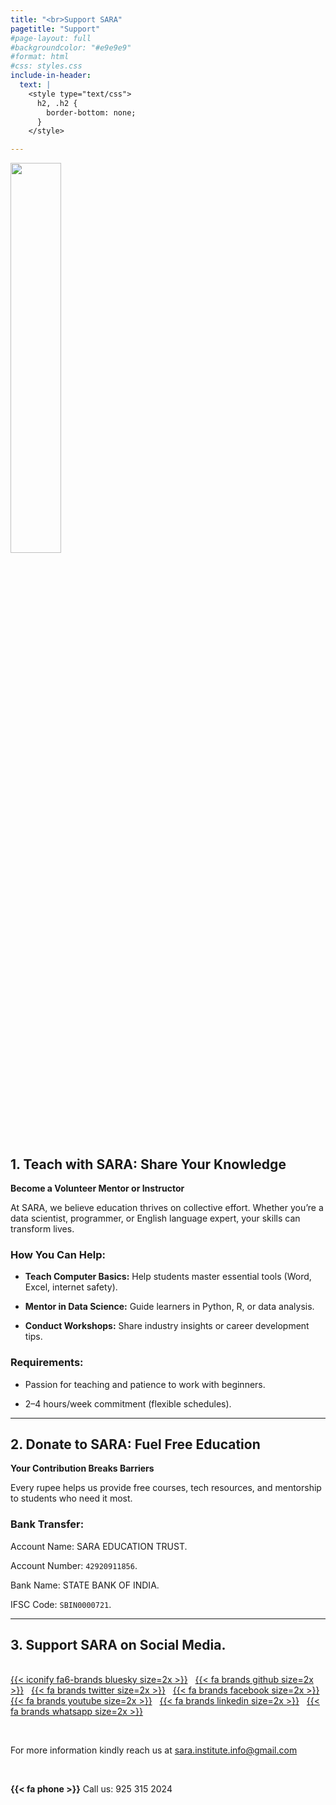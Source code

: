 ```yaml
---
title: "<br>Support SARA"
pagetitle: "Support"
#page-layout: full
#backgroundcolor: "#e9e9e9"
#format: html
#css: styles.css
include-in-header: 
  text: |
    <style type="text/css">
      h2, .h2 {
        border-bottom: none;
      }
    </style>

---
```


::: {.col}
::: {.card}

::: {.centering .lightbox}
![](images/qr-sara.png){width=40%}
:::

## 1. Teach with SARA: Share Your Knowledge

**Become a Volunteer Mentor or Instructor**

At SARA, we believe education thrives on collective effort. Whether you’re a data scientist, programmer, or English language expert, your skills can transform lives.

### How You Can Help:

- **Teach Computer Basics:** Help students master essential tools (Word, Excel, internet safety).

- **Mentor in Data Science:** Guide learners in Python, R, or data analysis.

- **Conduct Workshops:** Share industry insights or career development tips.

### Requirements:

- Passion for teaching and patience to work with beginners.

- 2–4 hours/week commitment (flexible schedules).

---

## 2. Donate to SARA: Fuel Free Education

**Your Contribution Breaks Barriers**

Every rupee helps us provide free courses, tech resources, and mentorship to students who need it most.

### Bank Transfer:

Account Name: SARA EDUCATION TRUST.

Account Number: `42920911856`.      

Bank Name: STATE BANK OF INDIA.        

IFSC Code: `SBIN0000721`.

---

## 3. Support SARA on Social Media.

<br>[{{< iconify fa6-brands bluesky size=2x >}}](https://bsky.app/profile/sarainstitute.bsky.social) &nbsp; [{{< fa brands github size=2x >}}](https://github.com/sara-edu) &nbsp; [{{< fa brands twitter size=2x >}}](https://twitter.com/sara_institute) &nbsp; [{{< fa brands facebook size=2x >}}](https://www.facebook.com/profile.php?id=61564043738390) &nbsp; [{{< fa brands youtube size=2x >}}](https://www.youtube.com/@SARADataScience) &nbsp; [{{< fa brands linkedin size=2x >}}](https://www.linkedin.com/company/sara-institute/) &nbsp; [{{< fa brands whatsapp size=2x >}}](https://whatsapp.com/channel/0029Va4r7rGLCoWycMwThl2J)

<br>

For more information kindly reach us at <sara.institute.info@gmail.com>

<br>

**{{< fa phone >}}**
Call us: 925 315 2024 

<br>

:::
:::

<br>
